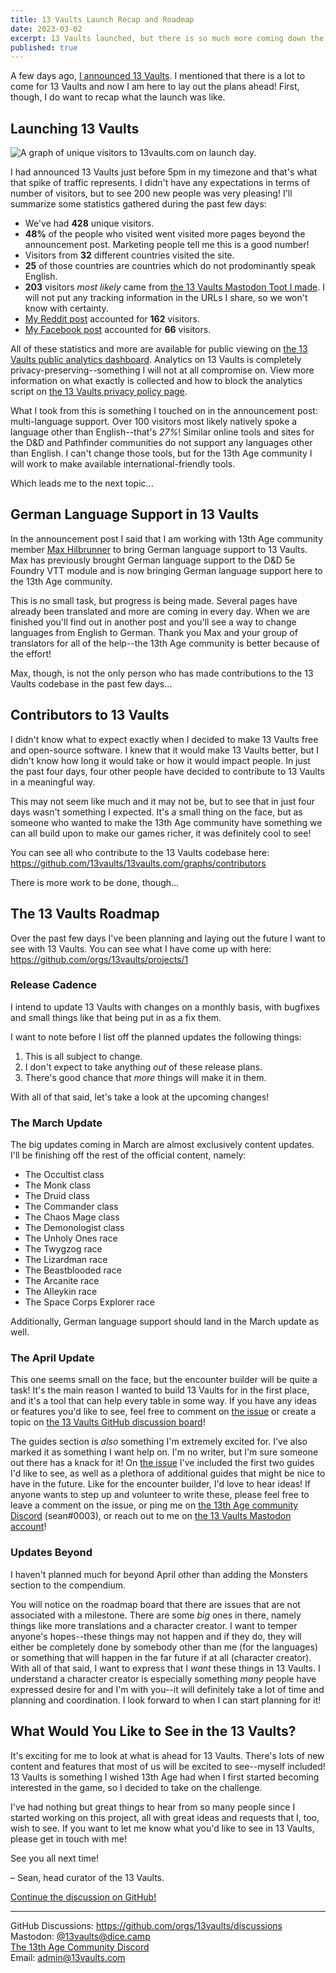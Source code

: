 ```yaml
---
title: 13 Vaults Launch Recap and Roadmap
date: 2023-03-02
excerpt: 13 Vaults launched, but there is so much more coming down the line!
published: true
---
```


A few days ago, [I announced 13 Vaults](/blog/announcing-13-vaults/).
I mentioned that there is a lot to come for 13 Vaults and now I am here to lay out the plans ahead!
First, though, I do want to recap what the launch was like.

## Launching 13 Vaults

![A graph of unique visitors to 13vaults.com on launch day.](/images/blog/13-vaults-launch-recap-and-roadmap/analytics-1.png)

I had announced 13 Vaults just before 5pm in my timezone and that's what that spike of traffic represents.
I didn't have any expectations in terms of number of visitors, but to see 200 new people was very pleasing!
I'll summarize some statistics gathered during the past few days:

- We've had **428** unique visitors.
- **48%** of the people who visited went visited more pages beyond the announcement post. Marketing people tell me this is a good number!
- Visitors from **32** different countries visited the site.
- **25** of those countries are countries which do not prodominantly speak English.
- **203** visitors _most likely_ came from [the 13 Vaults Mastodon Toot I made](https://dice.camp/@13vaults/109938890577011066).
  I will not put any tracking information in the URLs I share, so we won't know with certainty.
- [My Reddit post](https://www.reddit.com/r/13thage/comments/11do012/i_made_an_online_resource_for_13th_age_kind_of/) accounted for **162** visitors.
- [My Facebook post](https://www.facebook.com/groups/13thAge/posts/2936857793125775/) accounted for **66** visitors.

All of these statistics and more are available for public viewing on [the 13 Vaults public analytics dashboard](https://plausible.io/13vaults.com).
Analytics on 13 Vaults is completely privacy-preserving--something I will not at all compromise on.
View more information on what exactly is collected and how to block the analytics script on [the 13 Vaults privacy policy page](/privacy/).

What I took from this is something I touched on in the announcement post: multi-language support.
Over 100 visitors most likely natively spoke a language other than English--that's _27%_!
Similar online tools and sites for the D&D and Pathfinder communities do not support any languages other than English.
I can't change those tools, but for the 13th Age community I will work to make available international-friendly tools.

Which leads me to the next topic...

## German Language Support in 13 Vaults

In the announcement post I said that I am working with 13th Age community member [Max Hilbrunner](https://github.com/mhilbrunner) to bring German language support to 13 Vaults.
Max has previously brought German language support to the D&D 5e Foundry VTT module and is now bringing German language support here to the 13th Age community.

This is no small task, but progress is being made.
Several pages have already been translated and more are coming in every day.
When we are finished you'll find out in another post and you'll see a way to change languages from English to German.
Thank you Max and your group of translators for all of the help--the 13th Age community is better because of the effort!

Max, though, is not the only person who has made contributions to the 13 Vaults codebase in the past few days...

## Contributors to 13 Vaults

I didn't know what to expect exactly when I decided to make 13 Vaults free and open-source software.
I knew that it would make 13 Vaults better, but I didn't know how long it would take or how it would impact people.
In just the past four days, four other people have decided to contribute to 13 Vaults in a meaningful way.

This may not seem like much and it may not be, but to see that in just four days wasn't something I expected.
It's a small thing on the face, but as someone who wanted to make the 13th Age community have something we can all build upon to make our games richer, it was definitely cool to see!

You can see all who contribute to the 13 Vaults codebase here: https://github.com/13vaults/13vaults.com/graphs/contributors

There is more work to be done, though...

## The 13 Vaults Roadmap

Over the past few days I've been planning and laying out the future I want to see with 13 Vaults.
You can see what I have come up with here:
https://github.com/orgs/13vaults/projects/1

### Release Cadence

I intend to update 13 Vaults with changes on a monthly basis,
with bugfixes and small things like that being put in as a fix them.

I want to note before I list off the planned updates the following things:

1. This is all subject to change.
1. I don't expect to take anything _out_ of these release plans.
1. There's good chance that _more_ things will make it in them.

With all of that said, let's take a look at the upcoming changes!

### The March Update

The big updates coming in March are almost exclusively content updates.
I'll be finishing off the rest of the official content, namely:

- The Occultist class
- The Monk class
- The Druid class
- The Commander class
- The Chaos Mage class
- The Demonologist class
- The Unholy Ones race
- The Twygzog race
- The Lizardman race
- The Beastblooded race
- The Arcanite race
- The Alleykin race
- The Space Corps Explorer race

Additionally, German language support should land in the March update as well.

### The April Update

This one seems small on the face, but the encounter builder will be quite a task!
It's the main reason I wanted to build 13 Vaults for in the first place, and it's a tool that can help every table in some way.
If you have any ideas or features you'd like to see, feel free to comment on [the issue](https://github.com/13vaults/13vaults.com/issues/14) or create a topic on [the 13 Vaults GitHub discussion board](https://github.com/orgs/13vaults/discussions/categories/ideas)!

The guides section is _also_ something I'm extremely excited for.
I've also marked it as something I want help on.
I'm no writer, but I'm sure someone out there has a knack for it!
On [the issue](https://github.com/13vaults/13vaults.com/issues/18) I've included the first two guides I'd like to see, as well as a plethora of additional guides that might be nice to have in the future.
Like for the encounter builder, I'd love to hear ideas!
If anyone wants to step up and volunteer to write these,
please feel free to leave a comment on the issue,
or ping me on [the 13th Age community Discord](https://discord.gg/m9DbPC6RsC) (sean#0003),
or reach out to me on [the 13 Vaults Mastodon account](https://dice.camp/@13vaults)!

### Updates Beyond

I haven't planned much for beyond April other than adding the Monsters section to the compendium.

You will notice on the roadmap board that there are issues that are not associated with a milestone.
There are some _big_ ones in there, namely things like more translations and a character creator.
I want to temper anyone's hopes--these things may not happen and if they do, they will either be completely done by somebody other than me (for the languages) or something that will happen in the far future if at all (character creator).
With all of that said, I want to express that I _want_ these things in 13 Vaults.
I understand a character creator is especially something _many_ people have expressed desire for and I'm with you--it will definitely take a lot of time and planning and coordination.
I look forward to when I can start planning for it!

## What Would You Like to See in the 13 Vaults?

It's exciting for me to look at what is ahead for 13 Vaults.
There's lots of new content and features that most of us will be excited to see--myself included!
13 Vaults is something I wished 13th Age had when I first started becoming interested in the game, so I decided to take on the challenge.

I've had nothing but great things to hear from so many people since I started working on this project, all with great ideas and requests that I, too, wish to see.
If you want to let me know what you'd like to see in 13 Vaults, please get in touch with me!

See you all next time!

&ndash; Sean, head curator of the 13 Vaults.

[Continue the discussion on GitHub!](https://github.com/orgs/13vaults/discussions/62)

---

GitHub Discussions: https://github.com/orgs/13vaults/discussions  
Mastodon: [@13vaults@dice.camp](https://dice.camp/@13vaults)  
[The 13th Age Community Discord](https://discord.gg/m9DbPC6RsC)  
Email: admin@13vaults.com

